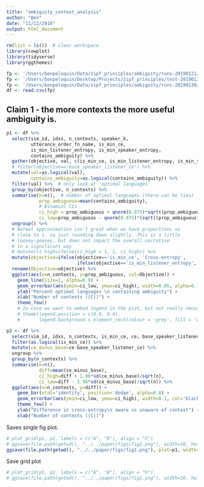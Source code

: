 ```yaml
---
title: "ambiguity_context_analysis"
author: "Ben"
date: "11/12/2018"
output: html_document
---
```


```r
rm(list = ls())  # clear workspace
library(cowplot)
library(tidyverse)
library(ggthemes)
```

```r
fp <- '/Users/benpeloquin/Data/zipf_principles/ambiguity/runs-20190121/uniform_uniform_1_1_500.csv'
fp <- '/Users/benpeloquin/Desktop/Projects/zipf_principles/test-20190130/uniform_uniform_1_1_500.csv'
fp <- '/Users/benpeloquin/Data/zipf_principles/ambiguity/runs-20190130/uniform_uniform_1_1_500.csv'
df <- read.csv(fp)
```


## Claim 1 - the more contexts the more useful ambiguity is.
```r
p1 <- df %>%
  select(sim_id, idxs, n_contexts, speaker_k,
         utterance_order_fn_name, is_min_ce,
         is_min_listener_entropy, is_min_speaker_entropy, 
         contains_ambiguity) %>%
  gather(objective, val, c(is_min_ce, is_min_listener_entropy, is_min_speaker_entropy)) %>%
  # filter(objective=='base_speaker_listener_ce') %>%
  mutate(val=as.logical(val),
         contains_ambiguity=as.logical(contains_ambiguity)) %>%
  filter(val) %>%  # only look at 'optimal languages'
  group_by(objective, n_contexts) %>%
  summarise(n=n(),  # number of optimal languages (there can be ties)
            prop_ambiguous=mean(contains_ambiguity),
            # Binomial CIs
            ci_high = prop_ambiguous + qnorm(0.975)*sqrt((prop_ambiguous*(1 - prop_ambiguous))/n),
            ci_low=prop_ambiguous - qnorm(0.975)*(sqrt((prop_ambiguous*(1-prop_ambiguous))/n))) %>%
  ungroup() %>%
  # Normal approximation isn't great when we have proportions so 
  # close to 1. so just rounding down slightly. This is a little
  # loosey-goosey, but does not impact the overall narrative
  # in a significant way
  # mutate(ci_high=ifelse(ci_high > 1, 1, ci_high)) %>%
  mutate(objective=ifelse(objective=='is_min_ce', 'Cross-entropy',
                          ifelse(objective=='is_min_listener_entropy', 'Optimal Listener', 'Optimal Speaker'))) %>%
  rename(Objective=objective) %>%
  ggplot(aes(x=n_contexts, y=prop_ambiguous, col=Objective)) +
    geom_line(size=1, alpha=0.9) +
    geom_errorbar(aes(ymin=ci_low, ymax=ci_high), width=0.05, alpha=0.7, col='black') +
    ylab("Percent optimal languages \n containing ambiguity") +
    xlab("Number of contexts (|C|)") +
    theme_few()
    # In case we want to embed legend in the plot, but not really necessary...
    # theme(legend.position = c(0.8, 0.4),
    #       legend.background = element_rect(colour = 'grey', fill = 'white', linetype='solid'))
```

```r
p2 <- df %>%
  select(sim_id, idxs, n_contexts, is_min_ce, ce, base_speaker_listener_ce, contains_ambiguity) %>%
  filter(as.logical(is_min_ce)) %>%
  mutate(ce_minus_base=ce-base_speaker_listener_ce) %>%
  ungroup %>%
  group_by(n_contexts) %>%
  summarise(n=n(),
            diff=mean(ce_minus_base),
            ci_high=diff + 1.96*sd(ce_minus_base)/sqrt(n),
            ci_low=diff - 1.96*sd(ce_minus_base)/sqrt(n)) %>%
  ggplot(aes(x=n_contexts, y=diff)) +
    geom_bar(stat='identity', position='dodge', alpha=0.8) +
    geom_errorbar(aes(ymin=ci_low, ymax=ci_high), width=0.1, col='black', alpha=0.8) +
    theme_few() +
    ylab("Difference in cross-entropy\n aware vs unaware of context") +
    xlab("Number of contexts (|C|)")
```

Saves single fig plot.
```r
# plot_grid(p1, p2, labels = c("A", "B"), align = "h")
# ggsave(file.path(getwd(), "../../paper/figs/fig1.png"), width=10, height=3)
ggsave(file.path(getwd(), "../../paper/figs/fig1.png"), plot=p1, width=7, height=3)
```

Save grid plot
```r
# plot_grid(p1, p2, labels = c("A", "B"), align = "h")
# ggsave(file.path(getwd(), "../../paper/figs/fig1.png"), width=10, height=3)
```

